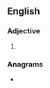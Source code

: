 ==English==

===Adjective===
{{en-adj}}

# {{alternative spelling of|bitching|lang=en}}

===Anagrams===
* {{anagrams|en|a=bcehint|benthic}}
